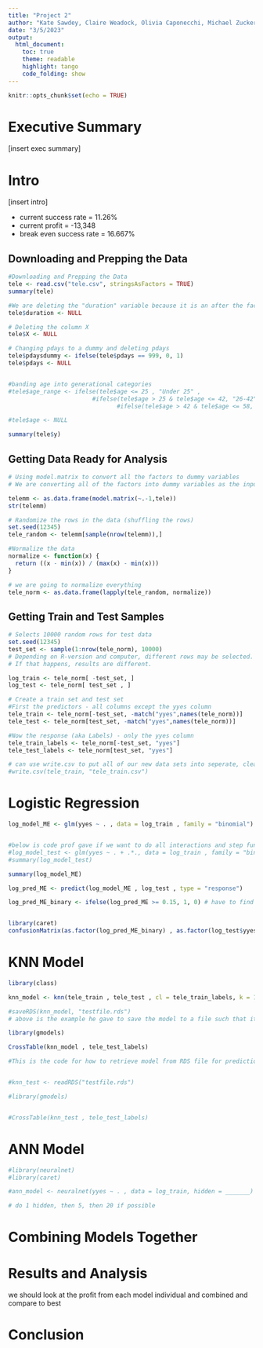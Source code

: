 ```yaml
---
title: "Project 2"
author: "Kate Sawdey, Claire Weadock, Olivia Caponecchi, Michael Zuckerman, Anna Dolce, Rubens Mondi"
date: "3/5/2023"
output:
  html_document:
    toc: true
    theme: readable
    highlight: tango
    code_folding: show
---
```


```r
knitr::opts_chunk$set(echo = TRUE)
```

# Executive Summary

[insert exec summary]

# Intro

[insert intro]

- current success rate = 11.26%
- current profit = -13,348
- break even success rate = 16.667%


## Downloading and Prepping the Data

```r
#Downloading and Prepping the Data
tele <- read.csv("tele.csv", stringsAsFactors = TRUE)
summary(tele)

#We are deleting the "duration" variable because it is an after the fact measurement. We only should be using variables that we know before the call
tele$duration <- NULL

# Deleting the column X
tele$X <- NULL

# Changing pdays to a dummy and deleting pdays
tele$pdaysdummy <- ifelse(tele$pdays == 999, 0, 1)
tele$pdays <- NULL


#banding age into generational categories
#tele$age_range <- ifelse(tele$age <= 25 , "Under 25" ,
                        #ifelse(tele$age > 25 & tele$age <= 42, "26-42", 
                               #ifelse(tele$age > 42 & tele$age <= 58, "43-58", "Over 58")))

#tele$age <- NULL

summary(tele$y)

```



## Getting Data Ready for Analysis

```r
# Using model.matrix to convert all the factors to dummy variables
# We are converting all of the factors into dummy variables as the input into knn has to be numeric

telemm <- as.data.frame(model.matrix(~.-1,tele))
str(telemm)

# Randomize the rows in the data (shuffling the rows)
set.seed(12345)
tele_random <- telemm[sample(nrow(telemm)),]

#Normalize the data
normalize <- function(x) {
  return ((x - min(x)) / (max(x) - min(x)))
}

# we are going to normalize everything 
tele_norm <- as.data.frame(lapply(tele_random, normalize))
```


## Getting Train and Test Samples

```r
# Selects 10000 random rows for test data
set.seed(12345)
test_set <- sample(1:nrow(tele_norm), 10000) 
# Depending on R-version and computer, different rows may be selected. 
# If that happens, results are different. 

log_train <- tele_norm[ -test_set, ]
log_test <- tele_norm[ test_set , ]

# Create a train set and test set
#First the predictors - all columns except the yyes column
tele_train <- tele_norm[-test_set, -match("yyes",names(tele_norm))]
tele_test <- tele_norm[test_set, -match("yyes",names(tele_norm))]

#Now the response (aka Labels) - only the yyes column
tele_train_labels <- tele_norm[-test_set, "yyes"]
tele_test_labels <- tele_norm[test_set, "yyes"]

# can use write.csv to put all of our new data sets into seperate, cleaned csv
#write.csv(tele_train, "tele_train.csv")
```


# Logistic Regression

```r

log_model_ME <- glm(yyes ~ . , data = log_train , family = "binomial")


#below is code prof gave if we want to do all interactions and step function but may not be worth it because regression not precise
#log_model_test <- glm(yyes ~ . + .*., data = log_train , family = "binomial")
#summary(log_model_test)

summary(log_model_ME)

log_pred_ME <- predict(log_model_ME , log_test , type = "response")

log_pred_ME_binary <- ifelse(log_pred_ME >= 0.15, 1, 0) # have to find the right threshold here; may be useful to find break even rates


library(caret)
confusionMatrix(as.factor(log_pred_ME_binary) , as.factor(log_test$yyes), positive = "1")
```




# KNN Model

```r

library(class)

knn_model <- knn(tele_train , tele_test , cl = tele_train_labels, k = 1)

#saveRDS(knn_model, "testfile.rds")
# above is the example he gave to save the model to a file such that it doesnt run many times

library(gmodels)

CrossTable(knn_model , tele_test_labels)

```

```r

#This is the code for how to retrieve model from RDS file for prediction


#knn_test <- readRDS("testfile.rds")

#library(gmodels)


#CrossTable(knn_test , tele_test_labels)


```



# ANN Model

```r


#library(neuralnet)
#library(caret)

#ann_model <- neuralnet(yyes ~ . , data = log_train, hidden = _______)

# do 1 hidden, then 5, then 20 if possible


```




# Combining Models Together


# Results and Analysis

we should look at the profit from each model individual and combined and compare to best


# Conclusion